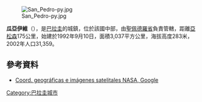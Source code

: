 [[Image:San_Pedro-py.jpg|right]]

'''瓜亞伊維'''（{{lang-es|Guayaibí}}），是[[巴拉圭|巴拉圭]]的城鎮，位於該國中部，由[[聖佩德羅省|聖佩德羅省]]負責管轄，距離[[亞松森|亞松森]]175公里，始建於1992年9月10日，面積3,037平方公里，海拔高度283米，2002年人口31,359。

==參考資料==
* [http://www.fallingrain.com/world/PA/17/GUAYAYBI.html Coord. geográficas e imágenes satelitales NASA, Google] {{Wayback|url=http://www.fallingrain.com/world/PA/17/GUAYAYBI.html |date=20121107004259 }}

{{Paraguay-geo-stub}}
[[Category:巴拉圭城市|Category:巴拉圭城市]]